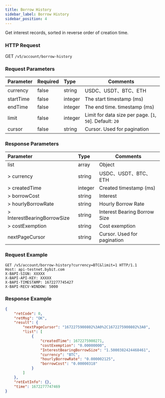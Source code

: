 ```yaml
---
title: Borrow History
sidebar_label: Borrow History
sidebar_position: 4
---
```

Get interest records, sorted in reverse order of creation time.

### HTTP Request
GET `/v5/account/borrow-history`

### Request Parameters
| Parameter | Required | Type | Comments|
|:----- |:-------|:-----|------ |
|currency |false |string |USDC、USDT、BTC、ETH|
|startTime |false |integer |The start timestamp (ms) |
|endTime |false |integer |The end time. timestamp (ms) |
|limit |false |integer |Limit for data size per page. [`1`, `50`]. Default: `20`|
|cursor |false |string |Cursor. Used for pagination|

### Response Parameters
| Parameter | Type | Comments|
|:----- |:-----|----- |
|list |array |Object|
|> currency |string |USDC、USDT、BTC、ETH|
|> createdTime |integer |Created timestamp (ms)|
|> borrowCost |string |Interest|
|> hourlyBorrowRate |string |Hourly Borrow Rate |
|> InterestBearingBorrowSize |string |Interest Bearing Borrow Size |
|> costExemption |string |Cost exemption |
|nextPageCursor |string |Cursor. Used for pagination |

### Request Example

```http
GET /v5/account/borrow-history?currency=BTC&limit=1 HTTP/1.1
Host: api-testnet.bybit.com
X-BAPI-SIGN: XXXXX
X-BAPI-API-KEY: XXXXX
X-BAPI-TIMESTAMP: 1672277745427
X-BAPI-RECV-WINDOW: 5000
```

### Response Example

```json
{
    "retCode": 0,
    "retMsg": "OK",
    "result": {
        "nextPageCursor": "1672275900802%3A0%2C1672275900802%3A0",
        "list": [
            {
                "createdTime": 1672275900271,
                "costExemption": "0.00000000",
                "InterestBearingBorrowSize": "1.5000382424468461",
                "currency": "BTC",
                "hourlyBorrowRate": "0.000002125",
                "borrowCost": "0.00000318"
            }
        ]
    },
    "retExtInfo": {},
    "time": 1672277747469
}
```